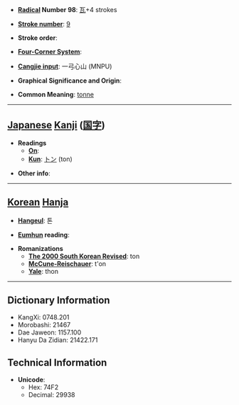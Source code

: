 * '''[[Wiktionary:Chinese radical index| Radical]] Number 98''': [[Wiktionary:Chinese radical index 瓦|瓦]]+4 strokes

* '''[[Wiktionary:Chinese total strokes index|Stroke number]]''': [[Wiktionary:Chinese total strokes index 9|9]]

* '''Stroke order''': 

* '''[[Wiktionary:Chinese four corner index|Four-Corner System]]''': 

* '''[[Wiktionary:Chinese Cangjie index|Cangjie input]]''': 一弓心山 (MNPU)

* '''Graphical Significance and Origin''': 

* '''Common Meaning''': [[tonne]]

----

== [[Japanese]] [[Kanji]] ([[国字]])==

* '''Readings'''
** '''[[On]]''': 
** '''[[Kun]]''': [[トン]] (ton)

* '''Other info''':  

----

== [[Korean]] [[Hanja]] ==

* '''[[Hangeul]]''': 톤

* '''[[Eumhun]] reading''': 

* '''Romanizations'''
** '''[[The 2000 South Korean Revised Romanization|The 2000 South Korean Revised]]''': ton
** '''[[McCune-Reischauer]]''': t'on
** '''[[Yale]]''': thon

----

== Dictionary Information ==

* KangXi: 0748.201
* Morobashi: 21467
* Dae Jaweon: 1157.100
* Hanyu Da Zidian: 21422.171

== Technical Information ==

* '''Unicode''':
** Hex: 74F2
** Decimal: 29938